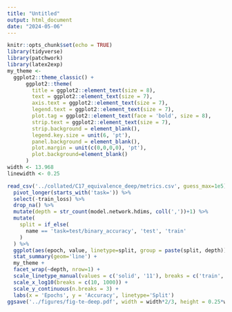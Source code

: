 ```yaml
---
title: "Untitled"
output: html_document
date: "2024-05-06"
---
```


```r
knitr::opts_chunk$set(echo = TRUE)
library(tidyverse)
library(patchwork)
library(latex2exp)
my_theme <-
  ggplot2::theme_classic() +
      ggplot2::theme(
        title = ggplot2::element_text(size = 8),
        text = ggplot2::element_text(size = 7),
        axis.text = ggplot2::element_text(size = 7),
        legend.text = ggplot2::element_text(size = 7),
        plot.tag = ggplot2::element_text(face = 'bold', size = 8),
        strip.text = ggplot2::element_text(size = 7),
        strip.background = element_blank(),
        legend.key.size = unit(6, 'pt'),
        panel.background = element_blank(),
        plot.margin = unit(c(0,0,0,0), 'pt'),
        plot.background=element_blank()
      )
width <- 13.968
linewidth <- 0.25
```

```r
read_csv('../collated/C17_equivalence_deep/metrics.csv', guess_max=1e5) %>%
  pivot_longer(starts_with('task=')) %>%
  select(-train_loss) %>%
  drop_na() %>%
  mutate(depth = str_count(model.network.hdims, coll(','))+1) %>%
  mutate(
    split = if_else(
      name == 'task=test/binary_accuracy', 'test', 'train'
    )
  ) %>%
  ggplot(aes(epoch, value, linetype=split, group = paste(split, depth))) +
  stat_summary(geom='line') +
  my_theme +
  facet_wrap(~depth, nrow=1) +
  scale_linetype_manual(values = c('solid', '11'), breaks = c('train', 'test')) +
  scale_x_log10(breaks = c(10, 1000)) +
  scale_y_continuous(n.breaks = 3) +
  labs(x = 'Epochs', y = 'Accuracy', linetype='Split')
ggsave('../figures/fig-te-deep.pdf', width = width*2/3, height = 0.25*width, units = 'cm')
```

